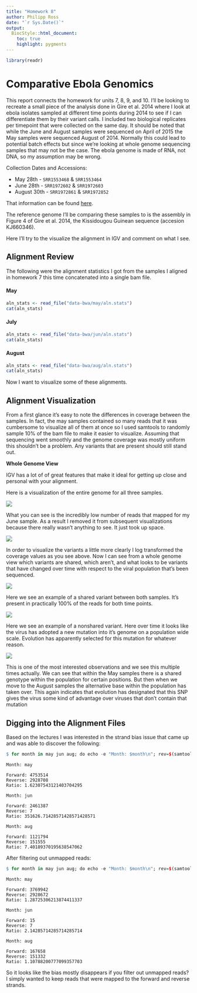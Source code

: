 ```yaml
---
title: "Homework 8"
author: Philipp Ross
date: "`r Sys.Date()`"
output:
  BiocStyle::html_document:
    toc: true
    highlight: pygments
---
```


```r
library(readr)
```

# Comparative Ebola Genomics

This report connects the homework for units 7, 8, 9, and 10. I'll be looking to recreate a small piece of the analysis done in Gire et al. 2014 where I look at ebola isolates sampled at different time points during 2014 to see if I can differentiate them by their variant calls. I included two biological replicates per timepoint that were collected on the same day. It should be noted that while the June and August samples were sequenced on April of 2015 the May samples were sequenced August of 2014. Normally this could lead to potential batch effects but since we're looking at whole genome sequencing samples that may not be the case. The ebola genome is made of RNA, not DNA, so my assumption may be wrong.

Collection Dates and Accessions:

* May 28th    - `SRR1553468` & `SRR1553464`
* June 28th   - `SRR1972602` & `SRR1972603`
* August 30th - `SRR1972861` & `SRR1972852`

That information can be found [here](http://www.ncbi.nlm.nih.gov/Traces/study/?acc=SRP045416).

The reference genome I'll be comparing these samples to is the assembly in Figure 4 of Gire et al. 2014, the Kissidougou Guinean sequence (accesion KJ660346).

Here I'll try to the visualize the alignment in IGV and comment on what I see.

## Alignment Review

The following were the alignment statistics I got from the samples I aligned in homework 7 this time concatenated into a single bam file.

#### May

```r
aln_stats <- read_file("data-bwa/may/aln.stats")
cat(aln_stats)
```

#### July

```r
aln_stats <- read_file("data-bwa/jun/aln.stats")
cat(aln_stats)
```

#### August

```r
aln_stats <- read_file("data-bwa/aug/aln.stats")
cat(aln_stats)
```

Now I want to visualize some of these alignments.

## Alignment Visualization

From a first glance it's easy to note the differences in coverage between the samples. In fact, the may samples contained so many reads that it was cumbersome to visualize all of them at once so I used samtools to randomly sample 10% of the bam file to make it easier to visualize. Assuming that sequencing went smoothly and the genome coverage was mostly uniform this shouldn't be a problem. Any variants that are present should still stand out.

**Whole Genome View**

IGV has a lot of of great features that make it ideal for getting up close and personal with your alignment.

Here is a visualization of the entire genome for all three samples.

![](img/wg.png)

What you can see is the incredibly low number of reads that mapped for my June sample. As a result I removed it from subsequent visualizations because there really wasn't anything to see. It just took up space.

![](img/wgl.png)

In order to visualize the variants a little more clearly I log transformed the coverage values as you see above. Now I can see from a whole genome view which variants are shared, which aren't, and what looks to be variants that have changed over time with respect to the viral population that's been sequenced.

![](img/shared_variant.png)

Here we see an example of a shared variant between both samples. It's present in practically 100% of the reads for both time points.

![](img/nonshared_variant.png)

Here we see an example of a nonshared variant. Here over time it looks like the virus has adopted a new mutation into it's genome on a population wide scale. Evolution has apparently selected for this mutation for whatever reason.

![](img/semi_shared.png)

This is one of the most interested observations and we see this multiple times actually. We can see that within the May samples there is a shared genotype within the population for certain positions. But then when we move to the August samples the alternative base within the population has taken over. This again indicates that evolution has designated that this SNP gives the virus some kind of advantage over viruses that don't contain that mutation


## Digging into the Alignment Files

Based on the lectures I was interested in the strand bias issue that came up and was able to discover the following: 

```r
$ for month in may jun aug; do echo -e "Month: $month\n"; rev=$(samtools view -c -f 16 $month/aln.bam); for=$(samtools view -c -F 16 $month/aln.bam);echo -e "Forward: $for\nReverse: $rev"; fraction=$(echo "$for/$rev" | bc -l); echo -e "Ratio: $fraction\n"; done
```

```
Month: may

Forward: 4753514
Reverse: 2928708
Ratio: 1.62307543121403704295

Month: jun

Forward: 2461387
Reverse: 7
Ratio: 351626.71428571428571428571

Month: aug

Forward: 1121794
Reverse: 151555
Ratio: 7.40189370195638547062
```

After filtering out unmapped reads:

```r
$ for month in may jun aug; do echo -e "Month: $month\n"; rev=$(samtools view -c -F 4 -f 16 $month/aln.bam); for=$(samtools view -c -F 4 -F 16 $month/aln.bam);echo -e "Forward: $for\nReverse: $rev"; fraction=$(echo "$for/$rev" | bc -l); echo -e "Ratio: $fraction\n"; done
```

```
Month: may

Forward: 3769942
Reverse: 2928672
Ratio: 1.28725306213874411337

Month: jun

Forward: 15
Reverse: 7
Ratio: 2.14285714285714285714

Month: aug

Forward: 167658
Reverse: 151332
Ratio: 1.10788200777099357703
```

So it looks like the bias mostly disappears if you filter out unmapped reads? I simply wanted to keep reads that were mapped to the forward and reverse strands.